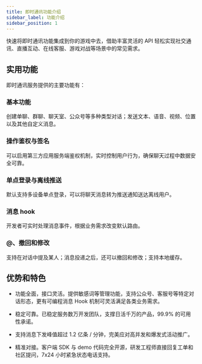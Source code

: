 ```yaml
---
title: 即时通讯功能介绍
sidebar_label: 功能介绍
sidebar_position: 1
---
```


快速将即时通讯功能集成到你的游戏中去，借助丰富灵活的 API 轻松实现社交通讯、直播互动、在线客服、游戏对战等场景中的常见需求。

## 实用功能

即时通讯服务提供的主要功能有：

### 基本功能

创建单聊、群聊、聊天室、公众号等多种类型对话；发送文本、语音、视频、位置以及其他自定义消息。

### 操作鉴权与签名

可以启用第三方应用服务端鉴权机制，实时控制用户行为，确保聊天过程中数据安全可靠。

### 单点登录与离线推送

默认支持多设备单点登录，可以将聊天消息转为推送通知送达离线用户。

### 消息 hook

开发者可实时处理消息事件，根据业务需求改变默认路由。

### @、撤回和修改

支持在对话中提及某人；消息投递之后，还可以撤回和修改；支持本地缓存。

## 优势和特色

- 功能全面，接口灵活。提供敏感词等管理功能，支持公众号、客服号等特定对话形态，更有可编程消息 Hook 机制可灵活满足各类业务需求。

- 稳定可靠。已稳定服务数万开发团队，支撑日活千万的产品，99.9% 的可用性承诺。

- 支持消息下发峰值超过 1.2 亿条 / 分钟，完美应对高并发和爆发式活动推广。

- 精准对接。客户端 SDK 与 demo 代码完全开源，研发工程师直接回复工单和社区提问，7x24 小时紧急状态电话支持。
